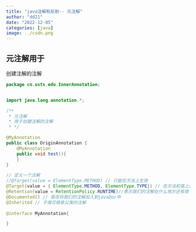 ```yaml
---
title: "java注解和反射-- 元注解"
author: "dd21"
date: "2022-12-05" 
categories: [java]
image: ../csdn.png
---
```



## 元注解用于
创建注解的注解

```java
package cn.usts.edu.InnerAnnotation;


import java.lang.annotation.*;

/**
 * 元注解
 * 用于创建注解的注解
 * */

@MyAnnotation
public class OriginAnnotation {
    @MyAnnotation
    public void test(){
    }
}

// 定义一个注解
//@Target(value = ElementType.METHOD) // 只能在方法上生效
@Target(value = { ElementType.METHOD, ElementType.TYPE}) // 在方法和类上都生效
@Retention(value = RetentionPolicy.RUNTIME)//表示我们的注解在什么地方还有效   通常自己写的都是runtime   runtime>class>sources
@Documented() // 是否将我们的注解加入到javaDoc中
@Inherited // 子类可继承父类的注解
    
@interface MyAnnotation{

}

```

